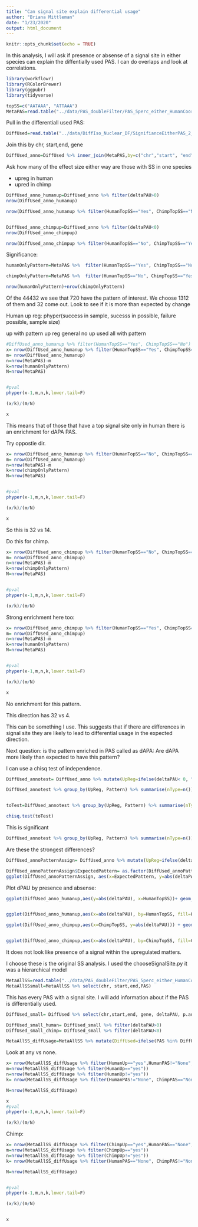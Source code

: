 ```yaml
---
title: "Can signal site explain differential usage"
author: "Briana Mittleman"
date: "1/23/2020"
output: html_document
---
```


```r
knitr::opts_chunk$set(echo = TRUE)
```

In this analysis, I will ask if presence or absense of a signal site in either species can explain the diffentially used PAS. I can do overlaps and look at correlations.  

```r
library(workflowr)
library(RColorBrewer)
library(ggpubr)
library(tidyverse)
```

```r
topSS=c("AATAAA", "ATTAAA")
MetaPAS=read.table("../data/PAS_doubleFilter/PAS_5perc_either_HumanCoord_BothUsage_meta_doubleFilter_withSS.txt", header = T, stringsAsFactors = F) %>% mutate(ChimpTopSS=ifelse(ChimpPAS %in% topSS, "Yes", "No"),HumanTopSS=ifelse(HumanPAS %in% topSS, "Yes", "No") )
```

Pull in the differentiall used PAS:  

```r
DiffUsed=read.table("../data/DiffIso_Nuclear_DF/SignifianceEitherPAS_2_Nuclear.txt", header = T, stringsAsFactors = F) %>% rename("Human_NormUse"=Human, "Chimp_NormUse"=Chimp)
```


Join this by chr, start,end, gene  

```r
DiffUsed_anno=DiffUsed %>% inner_join(MetaPAS,by=c("chr","start", "end","gene"))
```

Ask how many of the effect size either way are those with SS in one species  


+ upreg in human
- upred in chimp 
```r
DiffUsed_anno_humanup=DiffUsed_anno %>% filter(deltaPAU>0)
nrow(DiffUsed_anno_humanup)

nrow(DiffUsed_anno_humanup %>% filter(HumanTopSS=="Yes", ChimpTopSS=="No"))


DiffUsed_anno_chimpup=DiffUsed_anno %>% filter(deltaPAU<0)
nrow(DiffUsed_anno_chimpup)

nrow(DiffUsed_anno_chimpup %>% filter(HumanTopSS=="No", ChimpTopSS=="Yes"))
```


Significance:  


```r
humanOnlyPattern=MetaPAS %>%  filter(HumanTopSS=="Yes", ChimpTopSS=="No")

chimpOnlyPattern=MetaPAS %>%  filter(HumanTopSS=="No", ChimpTopSS=="Yes")

nrow(humanOnlyPattern)+nrow(chimpOnlyPattern)

```
Of the 44432 we see that 720 have the pattern of interest. We choose 1312 of them and 32 come out.  Look to see if it is more than expected by change 


Human up reg: 
phyper(success in sample, sucesss in possible, failure possible, sample size)

up with pattern
up reg general
no up used 
all with pattern
```r

#DiffUsed_anno_humanup %>% filter(HumanTopSS=="Yes", ChimpTopSS=="No")
x= nrow(DiffUsed_anno_humanup %>% filter(HumanTopSS=="Yes", ChimpTopSS=="No"))
m= nrow(DiffUsed_anno_humanup)
n=nrow(MetaPAS)-m
k=nrow(humanOnlyPattern)
N=nrow(MetaPAS)


#pval
phyper(x-1,m,n,k,lower.tail=F)

(x/k)/(m/N)

x
```
This means that of those that have a top signal site only in human there is an enrichment for dAPA PAS.


Try  oppostie dir. 

```r

x= nrow(DiffUsed_anno_humanup %>% filter(HumanTopSS=="No", ChimpTopSS=="Yes"))
m= nrow(DiffUsed_anno_humanup)
n=nrow(MetaPAS)-m
k=nrow(chimpOnlyPattern)
N=nrow(MetaPAS)


#pval
phyper(x-1,m,n,k,lower.tail=F)

(x/k)/(m/N)

x
```
So this is 32 vs 14.  

Do this for chimp.  

```r

x= nrow(DiffUsed_anno_chimpup %>% filter(HumanTopSS=="No", ChimpTopSS=="Yes"))
m= nrow(DiffUsed_anno_chimpup)
n=nrow(MetaPAS)-m
k=nrow(chimpOnlyPattern)
N=nrow(MetaPAS)


#pval
phyper(x-1,m,n,k,lower.tail=F)

(x/k)/(m/N)
```
Strong enrichment here too:  

```r

x= nrow(DiffUsed_anno_chimpup %>% filter(HumanTopSS=="Yes", ChimpTopSS=="No"))
m= nrow(DiffUsed_anno_chimpup)
n=nrow(MetaPAS)-m
k=nrow(humanOnlyPattern)
N=nrow(MetaPAS)


#pval
phyper(x-1,m,n,k,lower.tail=F)

(x/k)/(m/N)

x
```
No enrichment for this pattern. 

This direction has 32 vs 4.

This can be something I use. This suggests that if there are differences in signal site they are likely to lead to differential usage in the expected direction.  

Next question: is the pattern enriched in PAS called as dAPA: 
Are dAPA more likely than expected to have this pattern?

I can use a chisq test of independence.  
```r
DiffUsed_annotest= DiffUsed_anno %>% mutate(UpReg=ifelse(deltaPAU< 0, "Chimp", "Human"), Pattern=ifelse(ChimpTopSS=="Yes", ifelse(HumanTopSS=="Yes", "none", "Chimp"), ifelse(HumanTopSS=="Yes", "Human", "none")))  %>% select(PAS, UpReg,Pattern ) %>% filter(Pattern!="none")

DiffUsed_annotest %>% group_by(UpReg, Pattern) %>% summarise(nType=n())


toTest=DiffUsed_annotest %>% group_by(UpReg, Pattern) %>% summarise(nType=n()) %>% spread(Pattern, nType) %>% column_to_rownames("UpReg")

chisq.test(toTest)
```
This is significant 

```r
DiffUsed_annotest %>% group_by(UpReg, Pattern) %>% summarise(nType=n()) %>% spread(Pattern, nType)
```



Are these the strongest differences?  
```r
DiffUsed_annoPatternAssign= DiffUsed_anno %>% mutate(UpReg=ifelse(deltaPAU< 0, "Chimp", "Human"), Pattern=ifelse(ChimpTopSS=="Yes", ifelse(HumanTopSS=="Yes", "none", "Chimp"), ifelse(HumanTopSS=="Yes", "Human", "none")), ExpectedPattern=ifelse(Pattern!="none", "Yes", "No"))

DiffUsed_annoPatternAssign$ExpectedPattern= as.factor(DiffUsed_annoPatternAssign$ExpectedPattern)
ggplot(DiffUsed_annoPatternAssign, aes(x=ExpectedPattern, y=abs(deltaPAU), fill=ExpectedPattern))+ geom_boxplot()+ geom_jitter(alpha=.1)+stat_compare_means() + scale_fill_brewer(palette = "Set1") + labs(title="delta PAU by signal site in expected direction") + theme(legend.position = "none")

```




Plot dPAU by presence and absense:



```r
ggplot(DiffUsed_anno_humanup,aes(y=abs(deltaPAU), x=HumanTopSS))+ geom_boxplot()+ stat_compare_means() + labs(title="Human upregualted PAS by presence of Signal")


ggplot(DiffUsed_anno_humanup,aes(x=abs(deltaPAU), by=HumanTopSS, fill=HumanTopSS))+ geom_density(alpha=.5)+  labs(title="Human upregualted PAS by presence of Signal") + scale_fill_discrete(name="Human Signal Site Detected")


```



```r
ggplot(DiffUsed_anno_chimpup,aes(x=ChimpTopSS, y=abs(deltaPAU))) + geom_boxplot() + stat_compare_means() + labs(title="Chimp upregualted PAS by presence of Signal")


ggplot(DiffUsed_anno_chimpup,aes(x=abs(deltaPAU), by=ChimpTopSS, fill=ChimpTopSS))+ geom_density(alpha=.5)+  labs(title="Chimp upregualted PAS by presence of Signal") + scale_fill_discrete(name="Chimp Signal Site Detected") + annotate("text",label="Wilcoxon, p=0.035",x=.8,y=7.5)
```

It does not look like presence of a signal within the upregulated matters.  




I choose these is the original SS analysis. I used the chooseSignalSite.py it was a hierarchical model 
```r
MetaAllSS=read.table("../data/PAS_doubleFilter/PAS_5perc_either_HumanCoord_BothUsage_meta_doubleFilter_withSS.txt",stringsAsFactors = F,header = T)
MetaAllSSsmall=MetaAllSS %>% select(chr, start,end,PAS)
```

This has every PAS with a signal site. I will add information about if the PAS is differentially used.  

```r
DiffUsed_small= DiffUsed %>% select(chr,start,end, gene, deltaPAU, p.adjust) %>% inner_join(MetaAllSSsmall,by=c("chr",'start','end'))

DiffUsed_small_human= DiffUsed_small %>% filter(deltaPAU>0)
DiffUsed_small_chimp= DiffUsed_small %>% filter(deltaPAU<0)

MetaAllSS_diffUsage=MetaAllSS %>% mutate(DiffUsed=ifelse(PAS %in% DiffUsed_small$PAS, "yes","no"), HumanUp=ifelse(PAS %in% DiffUsed_small_human$PAS, "yes","no"), ChimpUp=ifelse(PAS %in% DiffUsed_small_chimp$PAS, "yes","no"))
```

Look at any vs none.  

```r
x= nrow(MetaAllSS_diffUsage %>% filter(HumanUp=="yes",HumanPAS!="None", ChimpPAS=="None"))
m=nrow(MetaAllSS_diffUsage %>% filter(HumanUp=="yes"))
n=nrow(MetaAllSS_diffUsage %>% filter(HumanUp!="yes"))
k= nrow(MetaAllSS_diffUsage %>% filter(HumanPAS!="None", ChimpPAS=="None"))

N=nrow(MetaAllSS_diffUsage)

x
#pval
phyper(x-1,m,n,k,lower.tail=F)

(x/k)/(m/N)

```

Chimp:  


```r
x= nrow(MetaAllSS_diffUsage %>% filter(ChimpUp=="yes",HumanPAS=="None", ChimpPAS!="None"))
m=nrow(MetaAllSS_diffUsage %>% filter(ChimpUp=="yes"))
n=nrow(MetaAllSS_diffUsage %>% filter(ChimpUp!="yes"))
k= nrow(MetaAllSS_diffUsage %>% filter(HumanPAS=="None", ChimpPAS!="None"))

N=nrow(MetaAllSS_diffUsage)


#pval
phyper(x-1,m,n,k,lower.tail=F)

(x/k)/(m/N)


x
```


